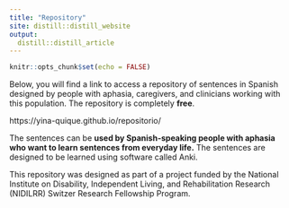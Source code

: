 ```yaml
---
title: "Repository"
site: distill::distill_website
output: 
  distill::distill_article
---
```


```r
knitr::opts_chunk$set(echo = FALSE)
```


Below, you will find a link to access a repository of sentences in Spanish designed by people with aphasia, caregivers, and clinicians working with this population. The repository is completely **free**.

https://yina-quique.github.io/repositorio/ 

The sentences can be **used by Spanish-speaking people with aphasia who want to learn sentences from everyday life.** The sentences are designed to be learned using software called Anki.

This repository was designed as part of a project funded by the National Institute on Disability, Independent Living, and Rehabilitation Research (NIDILRR) Switzer Research Fellowship Program.
